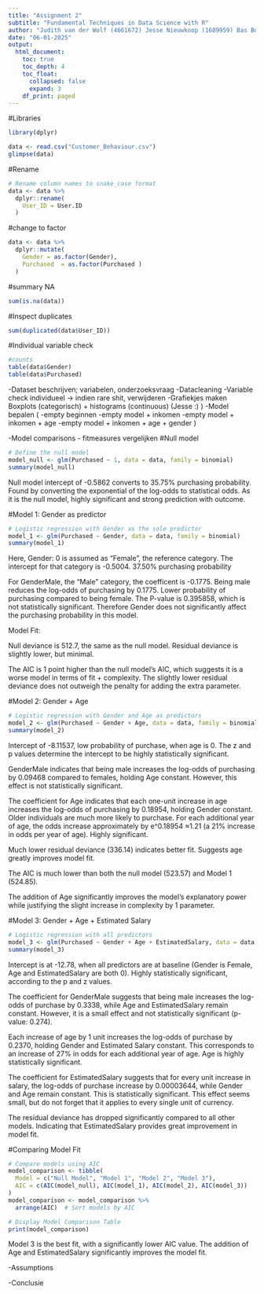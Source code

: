 ---
title: "Assignment 2"
subtitle: "Fundamental Techniques in Data Science with R"
author: "Judith van der Wolf (4661672) Jesse Nieuwkoop (1689959) Bas Bouwhuijzen (2130616) Jay de Jager (6990703)"
date: "06-01-2025"
output:
  html_document:
    toc: true
    toc_depth: 4
    toc_float:
      collapsed: false
      expand: 3
    df_print: paged
---
#Libraries
```{r}
library(dplyr)
```

```{r}
data <- read.csv("Customer_Behaviour.csv")
glimpse(data)
```

#Rename 
```{r}
# Rename column names to snake_case format
data <- data %>%
  dplyr::rename(
    User_ID = User.ID
  )
```

#change to factor 
```{r}
data <- data %>%
  dplyr::mutate(
    Gender = as.factor(Gender),
    Purchased  = as.factor(Purchased )
  )
```

#summary NA
```{r}
sum(is.na(data))
```

#Inspect duplicates
```{r}
sum(duplicated(data$User_ID))
```

#Individual variable check 
```{r}
#counts
table(data$Gender)
table(data$Purchased)
```

-Dataset beschrijven; variabelen, onderzoeksvraag
-Datacleaning 
-Variable check individueel -> indien rare shit, verwijderen
-Grafiekjes maken Boxplots (categorisch) + histograms (continuous) (Jesse :) ) 
-Model bepalen (
      -empty beginnen
      -empty model + inkomen
      -empty model + inkomen + age
      -empty model + inkomen + age + gender
      )
      
-Model comparisons - fitmeasures vergelijken
#Null model
```{r null-model}
# Define the null model
model_null <- glm(Purchased ~ 1, data = data, family = binomial)
summary(model_null)
```
Null model intercept of -0.5862 converts to 35.75% purchasing probability. Found by converting the exponential of the log-odds to statistical odds.
As it is the null model, highly significant and strong prediction with outcome.

#Model 1: Gender as predictor
```{r model-1}
# Logistic regression with Gender as the sole predictor
model_1 <- glm(Purchased ~ Gender, data = data, family = binomial)
summary(model_1)
```
Here, Gender: 0 is assumed as "Female", the reference category. The intercept for that category is -0.5004. 37.50% purchasing probability

For GenderMale, the "Male" category, the coefficent is -0.1775. Being male reduces the log-odds of purchasing by 0.1775. Lower probability of purchasing compared to being female. The P-value is 0.395858, which is not statistically significant. Therefore Gender does not significantly affect the purchasing probability in this model.

Model Fit:

Null deviance is 512.7, the same as the null model. Residual deviance is slightly lower, but minimal.

The AIC is 1 point higher than the null model's AIC, which suggests it is a worse model in terms of fit + complexity. The slightly lower residual deviance does not outweigh the penalty for adding the extra parameter.

#Model 2: Gender + Age
```{r model-2}
# Logistic regression with Gender and Age as predictors
model_2 <- glm(Purchased ~ Gender + Age, data = data, family = binomial)
summary(model_2)
```
Intercept of -8.11537, low probability of purchase, when age is 0. The z and p values determine the intercept to be highly statistically significant.

GenderMale indicates that being male increases the log-odds of purchasing by 0.09468 compared to females, holding Age constant. However, this effect is not statistically significant.

The coefficient for Age indicates that each one-unit increase in age increases the log-odds of purchasing by 0.18954, holding Gender constant. Older individuals are much more likely to purchase. For each additional year of age, the odds increase approximately by e^0.18954 ≈1.21 (a 21% increase in odds per year of age). Highly significant.

Much lower residual deviance (336.14) indicates better fit. Suggests age greatly improves model fit.

The AIC is much lower than both the null model (523.57) and Model 1 (524.85).

The addition of Age significantly improves the model's explanatory power while justifying the slight increase in complexity by 1 parameter.

#Model 3: Gender + Age + Estimated Salary
```{r model-3}
# Logistic regression with all predictors
model_3 <- glm(Purchased ~ Gender + Age + EstimatedSalary, data = data, family = binomial)
summary(model_3)
```
Intercept is at -12.78, when all predictors are at baseline (Gender is Female, Age and EstimatedSalary are both 0). Highly statistically significant, according to the p and z values.

The coefficient for GenderMale suggests that being male increases the log-odds of purchase by 0.3338, while Age and EstimatedSalary remain constant. However, it is a small effect and not statistically significant (p-value: 0.274).

Each increase of age by 1 unit increases the log-odds of purchase by 0.2370, holding Gender and Estimated Salary constant. This corresponds to an increase of 27% in odds for each additional year of age. Age is highly statistically significant.

The coefficient for EstimatedSalary suggests that for every unit increase in salary, the log-odds of purchase increase by 0.00003644, while Gender and Age remain constant. This is statistically significant. This effect seems small, but do not forget that it applies to every single unit of currency.

The residual deviance has dropped significantly compared to all other models. Indicating that EstimatedSalary provides great improvement in model fit.

#Comparing Model Fit

```{r model-comparison}
# Compare models using AIC
model_comparison <- tibble(
  Model = c("Null Model", "Model 1", "Model 2", "Model 3"),
  AIC = c(AIC(model_null), AIC(model_1), AIC(model_2), AIC(model_3))
)
model_comparison <- model_comparison %>%
  arrange(AIC)  # Sort models by AIC

# Display Model Comparison Table
print(model_comparison)
```
Model 3 is the best fit, with a significantly lower AIC value. The addition of Age and EstimatedSalary significantly improves the model fit.

-Assumptions 
  
  
-Conclusie 
